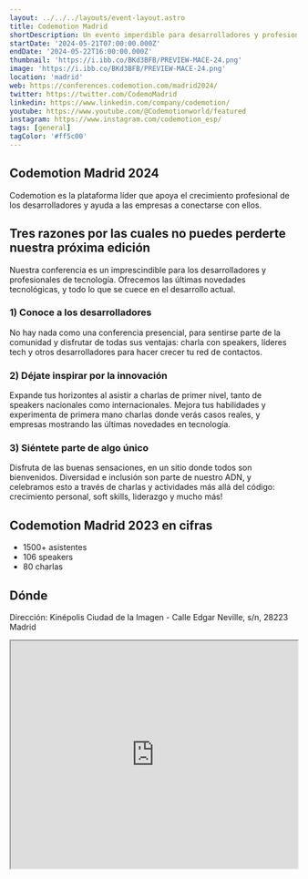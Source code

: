 ```yaml
---
layout: ../../../layouts/event-layout.astro
title: Codemotion Madrid
shortDescription: Un evento imperdible para desarrolladores y profesionales de TI ansiosos por las últimas perspectivas sobre tecnologías avanzadas, charlas inspiradoras y actividades prácticas.
startDate: '2024-05-21T07:00:00.000Z'
endDate: '2024-05-22T16:00:00.000Z'
thumbnail: 'https://i.ibb.co/BKd3BFB/PREVIEW-MACE-24.png'
image: 'https://i.ibb.co/BKd3BFB/PREVIEW-MACE-24.png'
location: 'madrid'
web: https://conferences.codemotion.com/madrid2024/
twitter: https://twitter.com/CodemoMadrid
linkedin: https://www.linkedin.com/company/codemotion/
youtube: https://www.youtube.com/@Codemotionworld/featured
instagram: https://www.instagram.com/codemotion_esp/
tags: [general]
tagColor: '#ff5c00'
---
```


## Codemotion Madrid 2024

Codemotion es la plataforma líder que apoya el crecimiento profesional de los desarrolladores y ayuda a las empresas a conectarse con ellos.

## Tres razones por las cuales no puedes perderte nuestra próxima edición

Nuestra conferencia es un imprescindible para los desarrolladores y profesionales de tecnología. Ofrecemos las últimas novedades tecnológicas, y todo lo que se cuece en el desarrollo actual.

### 1) Conoce a los desarrolladores

No hay nada como una conferencia presencial, para sentirse parte de la comunidad y disfrutar de todas sus ventajas: charla con speakers, líderes tech y otros desarrolladores para hacer crecer tu red de contactos.

### 2) Déjate inspirar por la innovación

Expande tus horizontes al asistir a charlas de primer nivel, tanto de speakers nacionales como internacionales. Mejora tus habilidades y experimenta de primera mano charlas donde verás casos reales, y empresas mostrando las últimas novedades en tecnología.

### 3) Siéntete parte de algo único

Disfruta de las buenas sensaciones, en un sitio donde todos son bienvenidos. Diversidad e inclusión son parte de nuestro ADN, y celebramos esto a través de charlas y actividades más allá del código: crecimiento personal, soft skills, liderazgo y mucho más!

## Codemotion Madrid 2023 en cifras

- 1500+ asistentes
- 106 speakers
- 80 charlas

## Dónde

Dirección: Kinépolis Ciudad de la Imagen - Calle Edgar Neville, s/n, 28223 Madrid

<iframe
  style="width: 100%; height: 400px;"
  height="400"
  allowfullscreen=""
  loading="lazy"
  referrerpolicy="no-referrer-when-downgrade"
  src="https://www.google.com/maps/embed?pb=!1m18!1m12!1m3!1d3038.6758283553336!2d-3.798964048283721!3d40.39387676485018!2m3!1f0!2f0!3f0!3m2!1i1024!2i768!4f13.1!3m3!1m2!1s0xd41889133891401%3A0xee8151abb8476c5c!2sKin%C3%A9polis%20Ciudad%20de%20la%20Imagen!5e0!3m2!1ses!2ses!4v1675145676313!5m2!1ses!2ses"
  aria-label="Kinépolis. C. Edgar Neville, s/n, 28223 Madrid"
></iframe>
